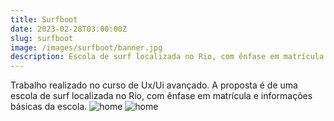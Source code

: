 ```yaml
---
title: Surfboot
date: 2023-02-28T03:00:00Z
slug: surfboot
image: /images/surfboot/banner.jpg
description: Escola de surf localizada no Rio, com ênfase em matrícula e informações básicas da escola.
---
```


<Headline title="Surfboot">
  <Headline.Section>
    Trabalho realizado no curso de Ux/Ui avançado.
  </Headline.Section>
  <Headline.Section>
    A proposta é de uma escola de surf localizada no Rio, com ênfase em
    matrícula e informações básicas da escola.
  </Headline.Section>
</Headline>

<Grid cols="1fr_4fr">
  <Grid.Item>
    <Image alt="home" src="/images/surfboot/mobile.jpg" width={1600} height={840} />
  </Grid.Item>
  <Grid.Item>
    <Image alt="home" src="/images/surfboot/desktop.jpg" width={1600} height={840} />
  </Grid.Item>
</Grid>
